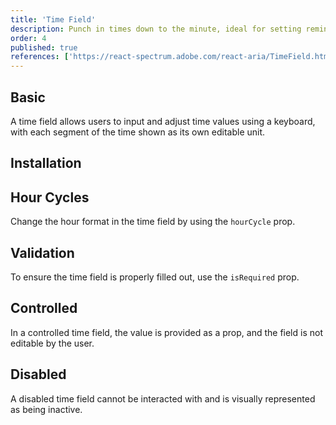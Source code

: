 ```yaml
---
title: 'Time Field'
description: Punch in times down to the minute, ideal for setting reminders or scheduling meetings, like setting your alarm clock for another busy day..
order: 4
published: true
references: ['https://react-spectrum.adobe.com/react-aria/TimeField.html#props']
---
```


## Basic

A time field allows users to input and adjust time values using a keyboard, with each segment of the time shown as its own editable unit.

<Demo center component='date-and-time/time-field/time-field-demo' />

## Installation

<Install component='time-field' />

## Hour Cycles

Change the hour format in the time field by using the `hourCycle` prop.

<Demo center component='date-and-time/time-field/time-field-hc-demo' />

## Validation

To ensure the time field is properly filled out, use the `isRequired` prop.

<Demo center component='date-and-time/time-field/time-field-validation-demo' />

## Controlled

In a controlled time field, the value is provided as a prop, and the field is not editable by the user.

<Demo center component='date-and-time/time-field/time-field-controlled-demo' />

## Disabled

A disabled time field cannot be interacted with and is visually represented as being inactive.

<Demo center component='date-and-time/time-field/time-field-disabled-demo' />
